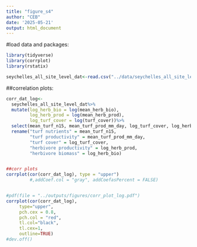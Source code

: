 ```yaml
---
title: "figure_s4"
author: "CEB"
date: '2025-05-21'
output: html_document
---
```



#load data and packages:
```r
library(tidyverse)
library(corrplot)
library(rstatix)

seychelles_all_site_level_dat<-read.csv("../data/seychelles_all_site_level_dat.csv", stringsAsFactors = TRUE)

```


##correlation plots:
```r
corr_dat_log<-
  seychelles_all_site_level_dat%>%
  mutate(log_herb_bio = log(mean_herb_bio),
         log_herb_prod = log(mean_herb_prod),
         log_turf_cover = log(turf_cover))%>%
  select(mean_turf_n15, mean_turf_prod_mm_day, log_turf_cover, log_herb_prod, log_herb_bio)%>%
  rename("turf nutrients" = mean_turf_n15,
         "turf productivity" = mean_turf_prod_mm_day,
         "turf cover" = log_turf_cover,
         "herbivore productivity" = log_herb_prod,
         "herbivore biomass" = log_herb_bio)


##corr plots
corrplot(cor(corr_dat_log), type = "upper")
         #,addCoef.col = "gray", addCoefasPercent = FALSE)


#pdf(file = "../outputs/figures/corr_plot_log.pdf")
corrplot(cor(corr_dat_log),
     type="upper",
     pch.cex = 0.8,
     pch.col = "red",
     tl.col="black",
     tl.cex=1,
     outline=TRUE)
#dev.off()


```

